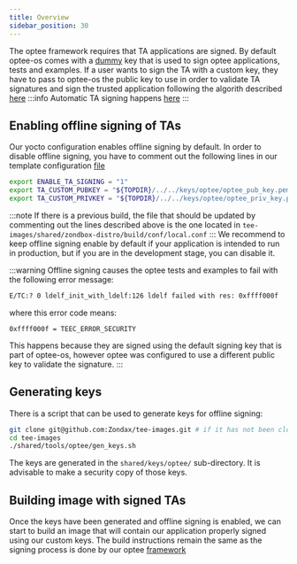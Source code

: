 ```yaml
---
title: Overview
sidebar_position: 30
---
```


The optee framework requires that TA applications are signed. By default
optee-os comes with a [dummy](https://github.com/OP-TEE/optee_os/tree/master/keys) key that is used to sign optee applications,
tests and examples. If a user wants to sign the TA with a custom key, they
have to pass to optee-os the public key to use in order to validate
TA signatures and sign the trusted application following the algorith
described [here](https://optee.readthedocs.io/en/latest/building/trusted_applications.html#signing-of-tas)
:::info
Automatic TA signing happens [here](https://github.com/OP-TEE/optee_os/blob/master/ta/arch/arm/link.mk#L109)
:::

## Enabling offline signing of TAs

Our yocto configuration enables offline signing by default. In order to
disable offline signing, you have to comment out the following lines in
our template configuration [file](https://github.com/Zondax/tee-images/blob/ta_signing/shared/configs/local.conf.sample#L39)

```bash
export ENABLE_TA_SIGNING = "1"
export TA_CUSTOM_PUBKEY = "${TOPDIR}/../../keys/optee/optee_pub_key.pem"
export TA_CUSTOM_PRIVKEY = "${TOPDIR}/../../keys/optee/optee_priv_key.pem"
```

:::note
If there is a previous build, the file that should be updated by
commenting out the lines described above is the one located in
`tee-images/shared/zondbox-distro/build/conf/local.conf`
:::
We recommend to keep offline signing enable by default if your
application is intended to run in production, but if you are in the
development stage, you can disable it.

:::warning
Offline signing causes the optee tests and examples to fail with
the following error message:

```bash
E/TC:? 0 ldelf_init_with_ldelf:126 ldelf failed with res: 0xffff000f
```

where this error code means:

```
0xffff000f = TEEC_ERROR_SECURITY
```

This happens because they are
signed using the default signing key that is part of optee-os, however
optee was configured to use a different public key to validate the signature.
:::

## Generating keys

There is a script that can be used to generate keys for offline signing:

```bash
git clone git@github.com:Zondax/tee-images.git # if it has not been cloned before
cd tee-images
./shared/tools/optee/gen_keys.sh
```

The keys are generated in the `shared/keys/optee/` sub-directory. It is
advisable to make a security copy of those keys.

## Building image with signed TAs

Once the keys have been generated and offline signing is enabled, we can
start to build an image that will contain our application properly
signed using our custom keys. The build instructions remain the same as
the signing process is done by our optee [framework](https://github.com/Zondax/tee-base/blob/master/ta/src/Makefile#L28)
